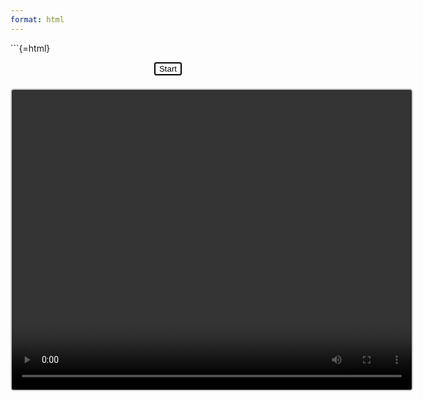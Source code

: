 ```yaml
---
format: html
---
```


```{=html}
<style>
  .btn {
    color: #000000; /* Text color for general buttons */
  }
  .btn-primary {
    border-radius: 3px;
    border: 2px solid #000000; /* Ensures the border is visible and styled as intended */
    background-color: #ffffff; /* Initial background color set to white */
    color: #000000; /* Initial text color set to black */
    transition: background-color 0.3s, color 0.3s, border-color 0.3s; /* Smooth transition for color, background, and border color changes */
    outline: none; /* Removes the outline on focus added by browsers by default */
  }

  .btn-primary:hover, .btn-primary:focus, .btn-primary:active {
    background-color: #000000; /* Keeps background color black on hover, focus, and active */
    color: #ffffff; /* Keeps text color white on hover, focus, and active */
    border-color: #ffffff; /* Keeps border color white on hover, focus, and active */
  }

  /* Optionally, handle the case where the button is active (clicked) */
  .btn-primary:active {
    background-color: #000000; /* Even darker shade to indicate click, if desired */
    border-color: #ffffff;
  }
</style>

<div style="margin-top: 1em; text-align:center;">
  <button id="start-session" class="btn btn-primary">Start</button>
</div>

<div id="countdown" style="font-weight:bold; font-size:1.5em; margin:1em 0; text-align:center;"></div>

<div style="display:flex; justify-content:space-between; align-items:flex-start;">
  <video id="video" autoplay style="border:2px solid #ccc; border-radius:5px; width:640px; height:480px; margin-right:20px;"></video>
  <div id="strip" style="
    display:flex; 
    flex-direction:row; 
    flex-wrap:wrap;
    align-items:center; 
    justify-content: space-around;
    width: 380px;
  ">
  </div>
</div>


<script>
  const startBtn = document.getElementById('start-session');
  const countdownEl = document.getElementById('countdown');
  const video = document.getElementById('video');
  const strip = document.getElementById('strip');

  async function initCamera() {
    try {
      const stream = await navigator.mediaDevices.getUserMedia({ video: true, audio: false });
      video.srcObject = stream;
    } catch (err) {
      console.error('Error accessing camera:', err);
      alert('Could not access camera. Please allow camera access.');
    }
  }

  function storePhoto(dataUrl) {
    let photos = JSON.parse(localStorage.getItem('photostripImages')) || [];
    photos.push(dataUrl);
    localStorage.setItem('photostripImages', JSON.stringify(photos));
  }

  function capturePhoto() {
    const canvas = document.createElement('canvas');
    const context = canvas.getContext('2d');
    canvas.width = 180;
    canvas.height = 135;
    context.drawImage(video, 0, 0, canvas.width, canvas.height);

    const dataUrl = canvas.toDataURL('image/png');
    const img = new Image();
    img.src = dataUrl;
    img.style.width = "150px";
    img.style.height = "112.5px";
    img.style.margin = '10px';
    strip.appendChild(img);
    
    storePhoto(dataUrl);
  }

  async function startSession() {
    strip.innerHTML = '';  // Clear previous photos
    localStorage.removeItem('photostripImages');  // Clear any previous session images
    startBtn.disabled = true;
    startBtn.innerText = "Shooting in progress";

    const totalShots = 4;
    for (let i = 1; i <= totalShots; i++) {
      countdownEl.textContent = `3...`;
      await new Promise(resolve => setTimeout(resolve, 1000));
      countdownEl.textContent = `2...`;
      await new Promise(resolve => setTimeout(resolve, 1000));
      countdownEl.textContent = `1...`;
      await new Promise(resolve => setTimeout(resolve, 1000));

      capturePhoto();
      countdownEl.textContent = `Shot #${i} taken!`;
      if (i === totalShots) {  // After the last photo, redirect
          redirectToPhotostrip();
      }
    }

    countdownEl.textContent = "";  // Clear countdown
    startBtn.innerText = "Start";
    startBtn.disabled = false;
  }

  initCamera();
  startBtn.addEventListener('click', startSession);

  function redirectToPhotostrip() {
    window.location.href = 'photostrip.html';  // Redirect to the page where the photostrip is displayed
  }
</script>
